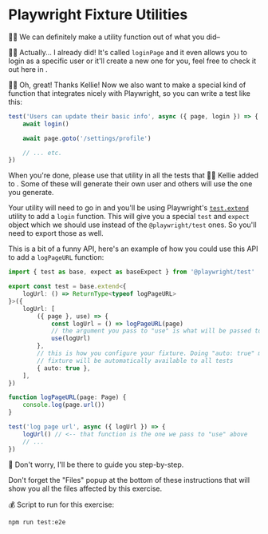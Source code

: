 # Playwright Fixture Utilities

👨‍💼 We can definitely make a utility function out of what you did–

🧝‍♂️ Actually... I already did! It's called `loginPage` and it even allows you to
login as a specific user or it'll create a new one for you, feel free to check
it out here in <InlineFile file="tests/playwright-utils.ts" line="43" />.

👨‍💼 Oh, great! Thanks Kellie! Now we also want to make a special kind of function
that integrates nicely with Playwright, so you can write a test like this:

```ts
test('Users can update their basic info', async ({ page, login }) => {
	await login()

	await page.goto('/settings/profile')

	// ... etc.
})
```

When you're done, please use that utility in all the tests that 🧝‍♀️ Kellie added
to <InlineFile file="tests/e2e/settings-profile.test.ts" />. Some of these will
generate their own user and others will use the one you generate.

Your utility will need to go in <InlineFile file="tests/playwright-utils.ts" />
and you'll be using Playwright's [`test.extend`](https://playwright.dev/docs/api/class-test#test-extend)
utility to add a `login` function. This will give you a special `test` and
`expect` object which we should use instead of the `@playwright/test` ones. So
you'll need to export those as well.

This is a bit of a funny API, here's an example of how you could use this API
to add a `logPageURL` function:

```ts
import { test as base, expect as baseExpect } from '@playwright/test'

export const test = base.extend<{
	logUrl: () => ReturnType<typeof logPageURL>
}>({
	logUrl: [
		({ page }, use) => {
			const logUrl = () => logPageURL(page)
			// the argument you pass to "use" is what will be passed to the test
			use(logUrl)
		},
		// this is how you configure your fixture. Doing "auto: true" means this
		// fixture will be automatically available to all tests
		{ auto: true },
	],
})

function logPageURL(page: Page) {
	console.log(page.url())
}

test('log page url', async ({ logUrl }) => {
	logUrl() // <-- that function is the one we pass to "use" above
	// ...
})
```

🐨 Don't worry, I'll be there to guide you step-by-step.

Don't forget the "Files" popup at the bottom of these instructions that will
show you all the files affected by this exercise.

💰 Script to run for this exercise:

```sh
npm run test:e2e
```
